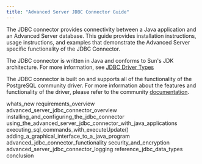 ```yaml
---
title: "Advanced Server JDBC Connector Guide"
---
```


The JDBC connector provides connectivity between a Java application and an Advanced Server database. This guide provides installation instructions, usage instructions, and examples that demonstrate the Advanced Server specific functionality of the JDBC Connector.

The JDBC connector is written in Java and conforms to Sun's JDK architecture. For more information, see [JDBC Driver Types](03_advanced_server_jdbc_connector_overview/#jdbc-driver-types)

The JDBC connector is built on and supports all of the functionality of the PostgreSQL community driver. For more information about the features and functionality of the driver, please refer to the community [documentation](https://jdbc.postgresql.org/documentation/head/index.html).

<div class="toctree" maxdepth="3">

whats_new requirements_overview advanced_server_jdbc_connector_overview installing_and_configuring_the_jdbc_connector using_the_advanced_server_jdbc_connector_with_java_applications executing_sql_commands_with_executeUpdate() adding_a_graphical_interface_to_a_java_program advanced_jdbc_connector_functionality security_and_encryption advanced_server_jdbc_connector_logging reference_jdbc_data_types conclusion

</div>
